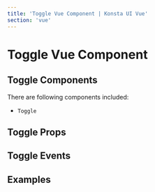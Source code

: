 ```yaml
---
title: 'Toggle Vue Component | Konsta UI Vue'
section: 'vue'
---
```



# Toggle Vue Component

## Toggle Components

There are following components included:

- `Toggle`

## Toggle Props

<ToggleProps />

## Toggle Events

<ToggleEvents />

## Examples

<ToggleExample />
